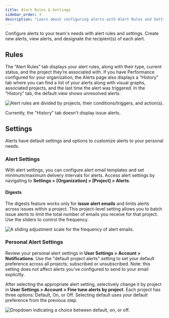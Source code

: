 ```yaml
---
title: Alert Rules & Settings
sidebar_order: 3
description: "Learn about configuring alerts with Alert Rules and Settings."
---
```


Configure alerts to your team's needs with alert rules and settings. Create new alerts, view alerts, and designate the recipient(s) of each alert.

## Rules

The “Alert Rules” tab displays your alert rules, along with their type, current status, and the project they’re associated with. If you have Performance configured for your organization, the Alerts page also displays a “History” tab where you can find a list of your alerts along with visual graphs, associated projects, and the last time the alert was triggered. In the “History” tab, the default view shows unresolved alerts.

![Alert rules are divided by projects, their conditions/triggers, and action(s).](alert-list.png)

<Note>

Currently, the "History" tab doesn't display issue alerts.

</Note>

## Settings

Alerts have default settings and options to customize alerts to your personal needs.

### Alert Settings

With alert settings, you can configure alert email templates and set minimum/maximum delivery intervals for alerts. Access alert settings by navigating to **Settings > [Organization] > [Project] > Alerts**.

#### Digests

The digests feature works only for **issue alert emails** and limits alerts across issues within a project. This project-level setting allows you to batch issue alerts to limit the total number of emails you receive for that project. Use the sliders to control the frequency.

![A sliding adjustment scale for the frequency of alert emails.](alert_digest.png)

### Personal Alert Settings

Review your personal alert settings in **User Settings > Account > Notifications**. Use the "default project alerts" setting to set your default preference across all projects; subscribed or unsubscribed. Note: this setting does not affect alerts you've configured to send to your email explicitly.

After selecting the appropriate alert setting, selectively change it by project in **User Settings > Account > Fine tune alerts by project**. Each project has three options: Default, On, or Off. Selecting default uses your default preference from the previous step.

![Dropdown indicating a choice between default, on, or off.](specific_project_alert.png)
